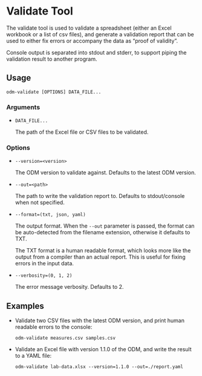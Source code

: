 # Validate Tool

The validate tool is used to validate a spreadsheet (either an Excel workbook
or a list of csv files), and generate a validation report that can be used to
either fix errors or accompany the data as "proof of validity".

Console output is separated into stdout and stderr, to support piping the
validation result to another program.

## Usage

` odm-validate [OPTIONS] DATA_FILE...`

### Arguments

- `DATA_FILE...`

  The path of the Excel file or CSV files to be validated.

### Options

- `--version=<version>`

  The ODM version to validate against. Defaults to the latest ODM version.

- `--out=<path>`

  The path to write the validation report to. Defaults to stdout/console when
  not specified.

- `--format=(txt, json, yaml)`

  The output format. When the `--out` parameter is passed, the format can be
  auto-detected from the filename extension, otherwise it defaults to TXT.

  The TXT format is a human readable format, which looks more like the output
  from a compiler than an actual report. This is useful for fixing errors in
  the input data.

- `--verbosity=(0, 1, 2)`

  The error message verbosity. Defaults to 2.

## Examples

- Validate two CSV files with the latest ODM version, and print human readable
  errors to the console:

    `odm-validate measures.csv samples.csv`

- Validate an Excel file with version 1.1.0 of the ODM, and write the result to
  a YAML file:

    `odm-validate lab-data.xlsx --version=1.1.0 --out=./report.yaml`
